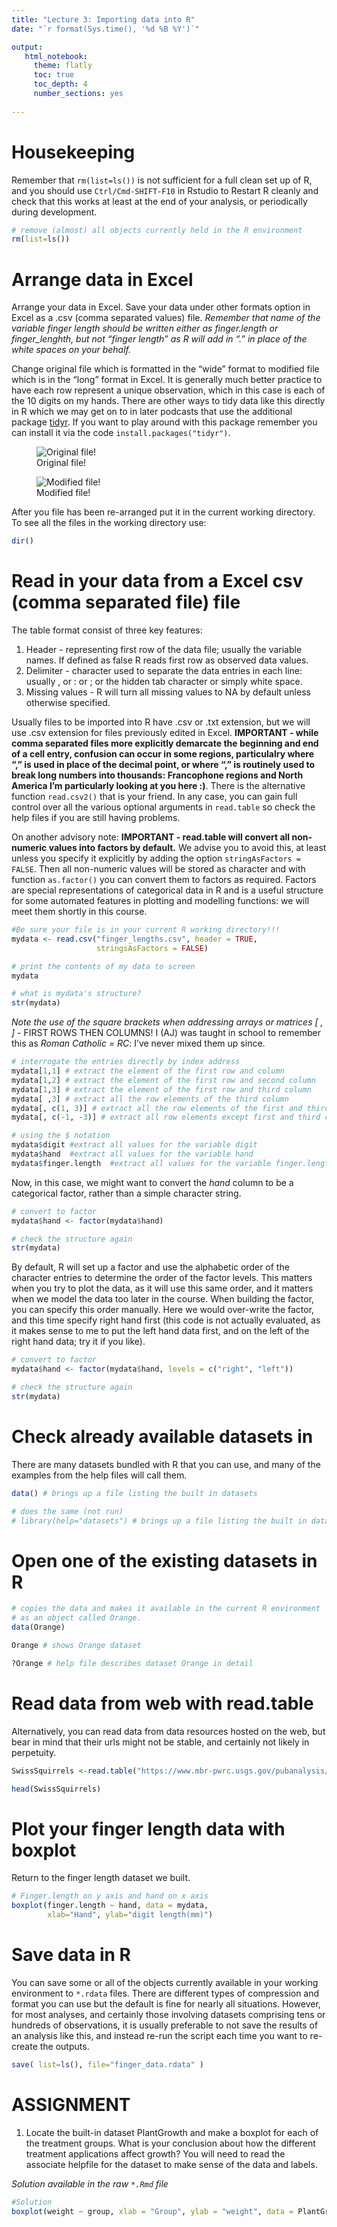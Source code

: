 ```yaml
---
title: "Lecture 3: Importing data into R"
date: "`r format(Sys.time(), '%d %B %Y')`"

output:
   html_notebook:
     theme: flatly
     toc: true
     toc_depth: 4
     number_sections: yes
     
---
```



# Housekeeping

Remember that `rm(list=ls())` is not sufficient for a full clean set up of R, and you should use `Ctrl/Cmd-SHIFT-F10` in Rstudio to Restart R cleanly and check that this works at least at the end of your analysis, or periodically during development.

```r
# remove (almost) all objects currently held in the R environment
rm(list=ls()) 
```

# Arrange data in Excel

Arrange your data in Excel. 
Save your data under other formats option in Excel as a .csv (comma separated values) file. 
*Remember that name of the variable finger length should be written either as finger.length or finger_lenghth, but not "finger length" as R will add in "." in place of the white spaces on your behalf.*

Change original file which is formatted in the "wide" format to modified file which is in the "long" format in Excel. It is generally much better practice to have each row represent a unique observation, which in this case is each of the 10 digits on my hands. There are other ways to tidy data like this directly in R which we may get on to in later podcasts that use the additional package [tidyr](https://blog.rstudio.com/2014/07/22/introducing-tidyr/). If you want to play around with this package remember you can install it via the code `install.packages("tidyr")`.

![Original file!](Original_file.png)


![Modified file!](Modified_file.png)


After you file has been re-arranged put it in the current working directory. To see all the files in the working directory use:
```r
dir()
```

# Read in your data from a Excel csv (comma separated file) file


The table format consist of three key features:

1. Header - representing first row of the data file; usually the variable names. If defined as false R reads first row as observed data values.
2. Delimiter - character used to separate the data entries in each line: usually , or : or ; or the hidden tab character or simply white space.
3. Missing values - R will turn all missing values to NA by default unless otherwise specified.

Usually files to be imported into R have .csv or .txt extension, but we will use .csv extension for files previously edited in Excel. **IMPORTANT - while comma separated files more explicitly demarcate the beginning and end of a cell entry, confusion can occur in some regions, particulalry where "," is used in place of the decimal point, or where "," is routinely used to break long numbers into thousands: Francophone regions and North America I'm particularly looking at you here :)**. There is the alternative function `read.csv2()` that is your friend. In any case, you can gain full control over all the various optional arguments in `read.table` so check the help files if you are still having problems.


On another advisory note: **IMPORTANT - read.table will convert all non-numeric values into factors by default.** We advise you to avoid this, at least unless you specify it explicitly by adding the option `stringAsFactors = FALSE`. Then all non-numeric values will be stored as character and with function `as.factor()` you can convert them to factors as required. Factors are special representations of categorical data in R and is a useful structure for some automated features in plotting and modelling functions: we will meet them shortly in this course.



```r
#Be sure your file is in your current R working directory!!!
mydata <- read.csv("finger_lengths.csv", header = TRUE, 
                   stringsAsFactors = FALSE)

# print the contents of my data to screen
mydata

# what is mydata's structure?
str(mydata)
```

*Note the use of the square brackets when addressing arrays or matrices [ , ]* - FIRST ROWS THEN COLUMNS! I (AJ) was taught in school to remember this as *Roman Catholic = RC*: I've never mixed them up since.
```r

# interrogate the entries directly by index address
mydata[1,1] # extract the element of the first row and column
mydata[1,2] # extract the element of the first row and second column
mydata[1,3] # extract the element of the first row and third column
mydata[ ,3] # extract all the row elements of the third column
mydata[, c(1, 3)] # extract all the row elements of the first and third column
mydata[, c(-1, -3)] # extract all row elements except first and third column

# using the $ notation
mydata$digit #extract all values for the variable digit
mydata$hand  #extract all values for the variable hand
mydata$finger.length  #extract all values for the variable finger.length
```

Now, in this case, we might want to convert the *hand* column to be a categorical factor, rather than a simple character string.

```r

# convert to factor
mydata$hand <- factor(mydata$hand)

# check the structure again
str(mydata)

```

By default, R will set up a factor and use the alphabetic order of the character entries to determine the order of the factor levels. This matters when you try to plot the data, as it will use this same order, and it matters when we model the data too later in the course. When building the factor, you can specify this order manually. Here we would over-write the factor, and this time specify right hand first (this code is not actually evaluated, as it makes sense to me to put the left hand data first, and on the left of the right hand data; try it if you like).

```r
# convert to factor
mydata$hand <- factor(mydata$hand, levels = c("right", "left"))

# check the structure again
str(mydata)


```


# Check already available datasets in 
There are many datasets bundled with R that you can use, and many of the examples from the help files will call them.

```r
data() # brings up a file listing the built in datasets

# does the same (not run)
# library(help="datasets") # brings up a file listing the built in datasets

```

# Open one of the existing datasets in R

```r

# copies the data and makes it available in the current R environment 
# as an object called Orange.
data(Orange) 

Orange # shows Orange dataset

?Orange # help file describes dataset Orange in detail
```


# Read data from web with read.table

Alternatively, you can read data from data resources hosted on the web, but bear in mind that their urls might not be stable, and certainly not likely in perpetuity.

```r

SwissSquirrels <-read.table("https://www.mbr-pwrc.usgs.gov/pubanalysis/keryroylebook/SwissSquirrels.txt")

head(SwissSquirrels)
```


# Plot your finger length data with boxplot

Return to the finger length dataset we built.

```r

# Finger.length on y axis and hand on x axis
boxplot(finger.length ~ hand, data = mydata,
        xlab="Hand", ylab="digit length(mm)") 

```

# Save data in R

You can save some or all of the objects currently available in your working environment to `*.rdata` files. There are different types of compression and format you can use but the default is fine for nearly all situations. However, for most analyses, and certainly those involving datasets comprising tens or hundreds of observations, it is usually preferable to not save the results of an analysis like this, and instead re-run the script each time you want to re-create the outputs. 

```r
save( list=ls(), file="finger_data.rdata" )
```



# ASSIGNMENT

1. Locate the built-in dataset PlantGrowth and make a boxplot for each of the treatment groups.
What is your conclusion about how the different treatment applications affect growth? You will need to read the associate helpfile for the dataset to make sense of the data and labels.

_Solution available in the raw `*.Rmd` file_


```r
#Solution
boxplot(weight ~ group, xlab = "Group", ylab = "weight", data = PlantGrowth)
```
